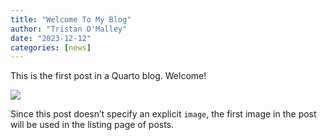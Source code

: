 ```yaml
---
title: "Welcome To My Blog"
author: "Tristan O'Malley"
date: "2023-12-12"
categories: [news]
---
```


This is the first post in a Quarto blog. Welcome!

![](thumbnail.jpg)

Since this post doesn't specify an explicit `image`, the first image in the post will be used in the listing page of posts.
